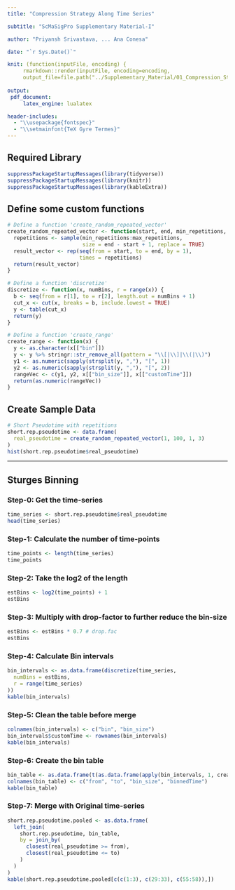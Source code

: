 ```yaml
---
title: "Compression Strategy Along Time Series"

subtitle: "ScMaSigPro Supplementary Material-I"

author: "Priyansh Srivastava, ... Ana Conesa"

date: "`r Sys.Date()`"

knit: (function(inputFile, encoding) {
     rmarkdown::render(inputFile, encoding=encoding,
     output_file=file.path("../Supplementary_Material/01_Compression_Strategy.pdf"))})
     
output:
 pdf_document:
     latex_engine: lualatex

header-includes:
  - "\\usepackage{fontspec}"
  - "\\setmainfont{TeX Gyre Termes}"
---
```


## Required Library
```r
suppressPackageStartupMessages(library(tidyverse))
suppressPackageStartupMessages(library(knitr))
suppressPackageStartupMessages(library(kableExtra))
```

## Define some custom functions
```r
# Define a function 'create_random_repeated_vector'
create_random_repeated_vector <- function(start, end, min_repetitions, max_repetitions) {
  repetitions <- sample(min_repetitions:max_repetitions, 
                        size = end - start + 1, replace = TRUE)
  result_vector <- rep(seq(from = start, to = end, by = 1), 
                       times = repetitions)
  return(result_vector)
}

# Define a function 'discretize'
discretize <- function(x, numBins, r = range(x)) {
  b <- seq(from = r[1], to = r[2], length.out = numBins + 1)
  cut_x <- cut(x, breaks = b, include.lowest = TRUE)
  y <- table(cut_x)
  return(y)
}

# Define a function 'create_range'
create_range <- function(x) {
  y <- as.character(x[["bin"]])
  y <- y %>% stringr::str_remove_all(pattern = "\\[|\\]|\\(|\\)")
  y1 <- as.numeric(sapply(strsplit(y, ","), "[", 1))
  y2 <- as.numeric(sapply(strsplit(y, ","), "[", 2))
  rangeVec <- c(y1, y2, x[["bin_size"]], x[["customTime"]])
  return(as.numeric(rangeVec))
}
```

## Create Sample Data
```r
# Short Pseudotime with repetitions
short.rep.pseudotime <- data.frame(
  real_pseudotime = create_random_repeated_vector(1, 100, 1, 3)
)
hist(short.rep.pseudotime$real_pseudotime)
```

---

## Sturges Binning

### Step-0: Get the time-series
```r
time_series <- short.rep.pseudotime$real_pseudotime
head(time_series)
```

### Step-1: Calculate the number of time-points
```r
time_points <- length(time_series)
time_points
```

### Step-2: Take the log2 of the length
```r
estBins <- log2(time_points) + 1
estBins
```

### Step-3: Multiply with drop-factor to further reduce the bin-size
```r
estBins <- estBins * 0.7 # drop.fac
estBins
```

### Step-4: Calculate Bin intervals
```r
bin_intervals <- as.data.frame(discretize(time_series,
  numBins = estBins,
  r = range(time_series)
))
kable(bin_intervals)
```

### Step-5: Clean the table before merge
```r
colnames(bin_intervals) <- c("bin", "bin_size")
bin_intervals$customTime <- rownames(bin_intervals)
kable(bin_intervals)
```

### Step-6: Create the bin table
```r
bin_table <- as.data.frame(t(as.data.frame(apply(bin_intervals, 1, create_range))))
colnames(bin_table) <- c("from", "to", "bin_size", "binnedTime")
kable(bin_table)
```

### Step-7: Merge with Original time-series
```r
short.rep.pseudotime.pooled <- as.data.frame(
  left_join(
    short.rep.pseudotime, bin_table,
    by = join_by(
      closest(real_pseudotime >= from),
      closest(real_pseudotime <= to)
    )
  )
)
kable(short.rep.pseudotime.pooled[c(c(1:3), c(29:33), c(55:58)),])
```




